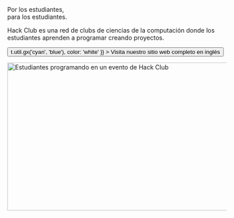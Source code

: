 
<Container variant="copy">

<Heading as="h1">
  Por los estudiantes, <br />
  para los estudiantes.
</Heading>

Hack Club es una red de clubs de ciencias de la computación donde los estudiantes aprenden a programar creando proyectos.

<p>
  <Button
    as="a"
    href="https://hackclub.com/?ref=es"
    variant="ctaLg"
    sx={{
      backgroundImage: t => t.util.gx('cyan', 'blue'),
      color: 'white'
    }}
  >
    Visita nuestro sitio web completo en inglés
  </Button>
</p>

<img
  alt="Estudiantes programando en un evento de Hack Club"
  src="https://cloud-mbj8axfqr-hack-club-bot.vercel.app/0hackpenn_1.jpg"
  width="512"
  height="341"
/>

</Container>
